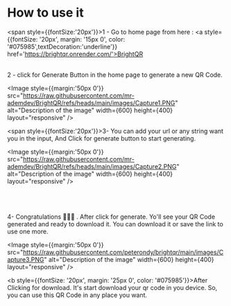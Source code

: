 

<h1 style={{fontSize: '40px', margin: '25px 0', color: '#075985'}}><b>How to use it</b></h1>
 
<span style={{fontSize:'20px'}}>1 - Go to home page from here : <a style={{fontSize: '20px', margin: '15px 0', color: '#075985',textDecoration:'underline'}} href='https://brightqr.onrender.com/'>BrightQR</a></span>

<br/>
<span style={{fontSize:'20px'}}>2 - click for Generate Button in the home page to generate a new QR Code.</span>

<Image
  style={{margin:'50px 0'}}
  src="https://raw.githubusercontent.com/mr-ademdev/BrightQR/refs/heads/main/images/Capture1.PNG"
  alt="Description of the image"
  width={600}
  height={400}
  layout="responsive"
/>

<span style={{fontSize:'20px'}}>3- You can add your url or any string want you in the input, And Click for generate button to start generating.</span>

<Image
  style={{margin:'50px 0'}}
  src="https://raw.githubusercontent.com/mr-ademdev/BrightQR/refs/heads/main/images/Capture2.PNG"
  alt="Description of the image"
  width={600}
  height={400}
  layout="responsive"
/>

<br/>
<br/>
<br/>
<span style={{fontSize:'20px'}}>4- Congratulations 🎉🎉🎉 . After click for generate. Yo'll see your QR Code generated and ready to download it. You can download it or save the link to use one more.</span>


<Image
  style={{margin:'50px 0'}}
  src="https://raw.githubusercontent.com/peterondy/brightqr/main/images/Capture3.PNG"
  alt="Description of the image"
  width={600}
  height={400}
  layout="responsive"
/>

<b style={{fontSize: '20px', margin: '25px 0', color: '#075985'}}>After Clicking for download. It's start download your qr code in you device. So, you can use this QR Code in any place you want.</b>
